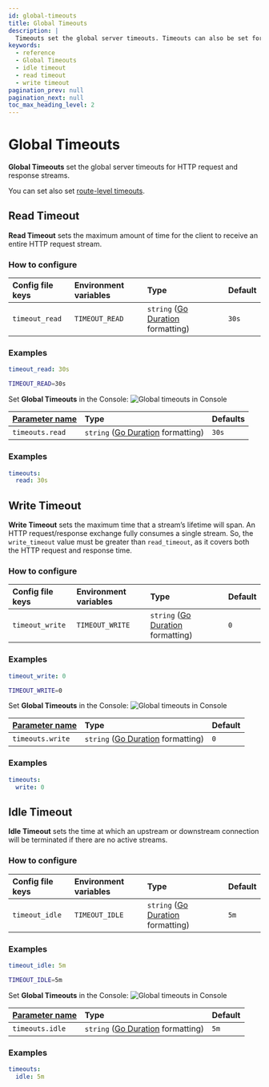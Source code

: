 ```yaml
---
id: global-timeouts
title: Global Timeouts
description: |
  Timeouts set the global server timeouts. Timeouts can also be set for individual routes.
keywords:
  - reference
  - Global Timeouts
  - idle timeout
  - read timeout
  - write timeout
pagination_prev: null
pagination_next: null
toc_max_heading_level: 2
---
```



# Global Timeouts

**Global Timeouts** set the global server timeouts for HTTP request and response streams.

You can set also set [route-level timeouts](/docs/reference/routes/timeouts).

## Read Timeout

**Read Timeout** sets the maximum amount of time for the client to receive an entire HTTP request stream.

### How to configure

<Tabs>
<TabItem value="Core" label="Core">

| **Config file keys** | **Environment variables** | **Type** | **Default** |
| :-- | :-- | :-- | :-- |
| `timeout_read` | `TIMEOUT_READ` | `string` ([Go Duration](https://golang.org/pkg/time/#Duration.String) formatting) | `30s` | The amount of time for the entire request stream to be received from the client. |

### Examples

```yaml
timeout_read: 30s
```

```bash
TIMEOUT_READ=30s
```

</TabItem>
<TabItem value="Enterprise" label="Enterprise">

Set **Global Timeouts** in the Console: ![Global timeouts in Console](./img/timeouts/timeouts-default.png)

</TabItem>
<TabItem value="Kubernetes" label="Kubernetes">

| **[Parameter name](/docs/deploy/k8s/reference#timeouts)** | **Type** | **Defaults** |
| :-- | :-- | :-- |
| `timeouts.read` | `string` ([Go Duration](https://golang.org/pkg/time/#Duration.String) formatting) | `30s` |

### Examples

```yaml
timeouts:
  read: 30s
```

</TabItem>
</Tabs>

## Write Timeout

**Write Timeout** sets the maximum time that a stream’s lifetime will span. An HTTP request/response exchange fully consumes a single stream. So, the `write_timeout` value must be greater than `read_timeout`, as it covers both the HTTP request and response time.

### How to configure

<Tabs>
<TabItem value="Core" label="Core">

| **Config file keys** | **Environment variables** | **Type** | **Default** |
| :-- | :-- | :-- | :-- |
| `timeout_write` | `TIMEOUT_WRITE` | `string` ([Go Duration](https://golang.org/pkg/time/#Duration.String) formatting) | `0` |

### Examples

```yaml
timeout_write: 0
```

```bash
TIMEOUT_WRITE=0
```

</TabItem>
<TabItem value="Enterprise" label="Enterprise">

Set **Global Timeouts** in the Console: ![Global timeouts in Console](./img/timeouts/timeouts-default.png)

</TabItem>
<TabItem value="Kubernetes" label="Kubernetes">

| **[Parameter name](/docs/deploy/k8s/reference#timeouts)** | **Type** | **Default** |
| :-- | :-- | :-- |
| `timeouts.write` | `string` ([Go Duration](https://golang.org/pkg/time/#Duration.String) formatting) | `0` |

### Examples

```yaml
timeouts:
  write: 0
```

</TabItem>
</Tabs>

## Idle Timeout

**Idle Timeout** sets the time at which an upstream or downstream connection will be terminated if there are no active streams.

### How to configure

<Tabs>
<TabItem value="Core" label="Core">

| **Config file keys** | **Environment variables** | **Type** | **Default** |
| :-- | :-- | :-- | :-- |
| `timeout_idle` | `TIMEOUT_IDLE` | `string` ([Go Duration](https://golang.org/pkg/time/#Duration.String) formatting) | `5m` | The idle timeout is the time at which a downstream or upstream connection will be terminated if there are no active streams. |

### Examples

```yaml
timeout_idle: 5m
```

```bash
TIMEOUT_IDLE=5m
```

</TabItem>
<TabItem value="Enterprise" label="Enterprise">

Set **Global Timeouts** in the Console: ![Global timeouts in Console](./img/timeouts/timeouts-default.png)

</TabItem>
<TabItem value="Kubernetes" label="Kubernetes">

| **[Parameter name](/docs/deploy/k8s/reference#timeouts)** | **Type** | **Default** |
| :-- | :-- | :-- |
| `timeouts.idle` | `string` ([Go Duration](https://golang.org/pkg/time/#Duration.String) formatting) | `5m` |

### Examples

```yaml
timeouts:
  idle: 5m
```

</TabItem>
</Tabs>
